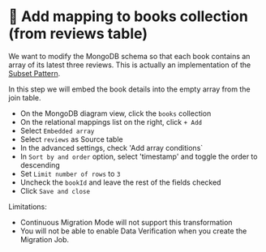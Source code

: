 
# 👐 Add mapping to books collection (from reviews table)

We want to modify the MongoDB schema so that each book contains an array of its latest three reviews.
This is actually an implementation of the [Subset Pattern](https://www.mongodb.com/blog/post/building-with-patterns-the-subset-pattern).

In this step we will embed the book details into the empty array from the join table. 

- On the MongoDB diagram view, click the `books` collection
- On the relational mappings list on the right, click `+ Add`
- Select `Embedded array`
- Select `reviews` as Source table
- In the advanced settings, check 'Add array conditions`
- In `Sort by and order` option, select 'timestamp' and toggle the order to descending
- Set `Limit number of rows` to `3`
- Uncheck the `bookId` and leave the rest of the fields checked
- Click `Save and close` 

Limitations: 
- Continuous Migration Mode will not support this transformation
- You will not be able to enable Data Verification when you create the Migration Job.

<Screenshot url="https://www.mongodb.com/products/tools/relational-migrator" src="img/150-image-002.png" alt="Screenshot of the connect modal" />

